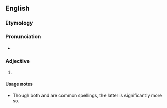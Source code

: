 ==English==

===Etymology===
{{suffix|judgement|al|lang=en}}

===Pronunciation===
* {{audio|En-us-judgemental.ogg|Audio (US)|lang=en}}

===Adjective===
{{en-adj}}

# {{alternative spelling of|judgmental|lang=en}}

====Usage notes====
* Though both {{m|en||judgemental}} and {{m|en|judgmental}} are common spellings, the latter is significantly more so.